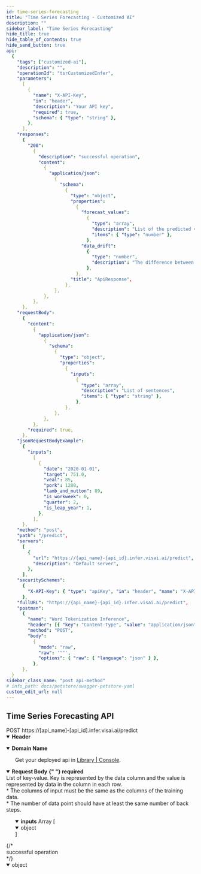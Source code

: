 ```yaml
---
id: time-series-forecasting
title: "Time Series Forecasting - Customized AI"
description: ""
sidebar_label: "Time Series Forecasting"
hide_title: true
hide_table_of_contents: true
hide_send_button: true
api:
  {
    "tags": ["customized-ai"],
    "description": "",
    "operationId": "tsrCustomizedInfer",
    "parameters":
      [
        {
          "name": "X-API-Key",
          "in": "header",
          "description": "Your API key",
          "required": true,
          "schema": { "type": "string" },
        },
      ],
    "responses":
      {
        "200":
          {
            "description": "successful operation",
            "content":
              {
                "application/json":
                  {
                    "schema":
                      {
                        "type": "object",
                        "properties":
                          {
                            "forecast_values":
                              {
                                "type": "array",
                                "description": "List of the predicted values from the model.",
                                "items": { "type": "number" },
                              },
                            "data_drift":
                              {
                                "type": "number",
                                "description": "The difference between the distribution of training data and inference data",
                              },
                          },
                        "title": "ApiResponse",
                      },
                  },
              },
          },
      },
    "requestBody":
      {
        "content":
          {
            "application/json":
              {
                "schema":
                  {
                    "type": "object",
                    "properties":
                      {
                        "inputs":
                          {
                            "type": "array",
                            "description": "List of sentences",
                            "items": { "type": "string" },
                          },
                      },
                  },
              },
          },
        "required": true,
      },
    "jsonRequestBodyExample":
      {
        "inputs":
          [
            {
              "date": "2020-01-01",
              "target": 751.0,
              "veal": 85,
              "pork": 1280,
              "lamb_and_mutton": 89,
              "is_workweek": 0,
              "quarter": 2,
              "is_leap_year": 1,
            },
          ],
      },
    "method": "post",
    "path": "/predict",
    "servers":
      [
        {
          "url": "https://{api_name}-{api_id}.infer.visai.ai/predict",
          "description": "Default server",
        },
      ],
    "securitySchemes":
      {
        "X-API-Key": { "type": "apiKey", "in": "header", "name": "X-API-Key" },
      },
    "fullURL": "https://{api_name}-{api_id}.infer.visai.ai/predict",
    "postman":
      {
        "name": "Word Tokenization Inference",
        "header": [{ "key": "Content-Type", "value": "application/json" }],
        "method": "POST",
        "body":
          {
            "mode": "raw",
            "raw": '""',
            "options": { "raw": { "language": "json" } },
          },
      },
  }
sidebar_class_name: "post api-method"
# info_path: docs/petstore/swagger-petstore-yaml
custom_edit_url: null
---
```



## Time Series Forecasting API

<div className="custom-url-container">
  <span className="custom-method">POST</span>
  <span className="custom-url">https://[api_name]-[api_id].infer.visai.ai/predict</span>
</div>
<details style={{ marginBottom: "1rem" }} data-collapsed={false} open={true}>
  <summary style={{}}>
    <strong>Header</strong>
  </summary>
  <div>
    <ul>
      <ParamsItem
        className={"paramsItem"}
        param={{
          name: "X-API-Key",
          in: "header",
          description: "Your API key",
          required: true,
          schema: { type: "string" },
        }}
      ></ParamsItem>
    </ul>
  </div>
</details>
<details style={{ marginBottom: "1rem" }} data-collapsed={false} open={true}>
  <summary style={{}}>
    <strong>Domain Name</strong>
  </summary>
  <div>
    <ul>
      <ParamsItem
        className={"paramsItem"}
        param={{
          name: "api_name",
          in: "header",
          description: "Deployed API Name",
          required: true,
          schema: { type: "string" },
        }}
      ></ParamsItem>
      <ParamsItem
        className={"paramsItem"}
        param={{
          name: "api_id",
          in: "header",
          description: "Deployed API ID",
          required: true,
          schema: { type: "string" },
        }}
      ></ParamsItem>
      <div>Get your deployed api in <a href={`https://console.visai.ai/library?tabActive=customized-ai`} target={`_blank`}>Library | Console</a>.</div>
    </ul>
  </div>
</details>
<MimeTabs>
  <TabItem label={"application/json"} value={"application/json"}>
    <details style={{}} data-collapsed={false} open={true}>
      <summary style={{ textAlign: "left" }}>
        <strong>Request Body</strong>
        <strong
          style={{
            fontSize: "var(--ifm-code-font-size)",
            color: "var(--openapi-required)",
          }}
        >
          {" "}
          required
        </strong>
      </summary>
      <div style={{ textAlign: "left", marginLeft: "1rem" }}>
        <div style={{ marginTop: "1rem", marginBottom: "1rem" }}>
          List of key-value. Key is represented by the data column and the value is represented by data in the column in each row.
        </div>
        <div style={{ marginTop: "1rem", fontSize: "14px" }}>
          * The columns of input must be the same as the columns of the training data.
        </div>
        <div style={{ marginBottom: "1rem", fontSize: "14px" }}>
          * The number of data point should have at least the same number of back steps.
        </div>
      </div>
      <ul style={{ marginLeft: "1rem" }}>
        <SchemaItem collapsible={true} className={"schemaItem"}>
          <details style={{}} data-collapsed={false} open={true}>
            <summary style={{}}>
              <strong>inputs</strong>
              <span style={{ opacity: "0.6" }}> Array [</span>
            </summary>
            <div style={{ marginLeft: "1rem" }}>
              <SchemaItem
                collapsible={false}
                className={"schemaItem"}
              >
                <details style={{}} data-collapsed={false} open={true}>
                  <summary style={{}}>
                    <span style={{ opacity: "0.6" }}> object</span>
                  </summary>
                  <div style={{ marginLeft: "1rem" }}>
                    <SchemaItem
                      collapsible={false}
                      name={"{timestep_col}"}
                      required={false}
                      schemaName={"string"}
                      qualifierMessage={"Date format according to your dataset."}
                      schema={{
                        type: "string",
                        description: "Note: `timestep_col` key is the timestep column you selected when training the data.",
                      }}
                    ></SchemaItem>
                    <SchemaItem
                      collapsible={false}
                      name={"{target_col}"}
                      required={false}
                      schemaName={"number"}
                      qualifierMessage={"Data point"}
                      schema={{
                        type: "string",
                        description: "Note: `target_col` key is the target column you selected when training the data.",
                      }}
                    ></SchemaItem>
                    <SchemaItem
                      collapsible={false}
                      name={"{numerical_cols} or {categorical_cols}"}
                      required={false}
                      schemaName={"number"}
                      qualifierMessage={"Data point"}
                      schema={{
                        type: "string",
                        description: "Note: `numerical_cols` or `categorical_cols` key is the column you selected when training the data.",
                      }}
                    ></SchemaItem>
                  </div>
                </details>
              </SchemaItem>
            </div>
            <div
              style={{
                fontSize: "var(--ifm-code-font-size)",
                opacity: "0.6",
                marginLeft: "-.5rem",
              }}
            >
              ]
            </div>
          </details>
        </SchemaItem>
      </ul>
    </details>
  </TabItem>
</MimeTabs>
<div>
  <ApiTabs>
    <TabItem label={"200"} value={"200"}>
      {/* <div>successful operation</div> */}
      <div>
        <MimeTabs schemaType={"response"}>
          <TabItem label={"application/json"} value={"application/json"}>
            <SchemaTabs>
              <TabItem label={"Schema"} value={"Schema"}>
                <details style={{}} data-collapsed={false} open={true}>
                  <summary style={{}}>
                    <span style={{ opacity: "0.6" }}> object</span>
                  </summary>
                  <div style={{ marginLeft: "1rem" }}>
                    <SchemaItem
                      collapsible={false}
                      name={"forecast_values"}
                      required={false}
                      schemaName={"float[]"}
                      qualifierMessage={undefined}
                      schema={{
                        type: "float[]",
                        description: "List of the predicted values from the model."
                      }}
                    ></SchemaItem>
                    <SchemaItem
                      collapsible={false}
                      name={"data_drift"}
                      required={false}
                      schemaName={"float"}
                      qualifierMessage={undefined}
                      schema={{
                        type: "float",
                        description: "The difference between the distribution of training data and inference data."
                      }}
                    ></SchemaItem>
                  </div>
                </details>
              </TabItem>
              <TabItem
                label={"Example (from schema)"}
                value={"Example (from schema)"}
              >
                <ResponseSamples
                  responseExample={
                    `{
    "forecast_values": [
        822.0777871071882,
        798.8281127942158
    ],
    "data_drift": 50.0
}`
}
language={"json"} ></ResponseSamples>

</TabItem>
</SchemaTabs>
</TabItem>
</MimeTabs>
</div>
</TabItem>

  </ApiTabs>
</div>
